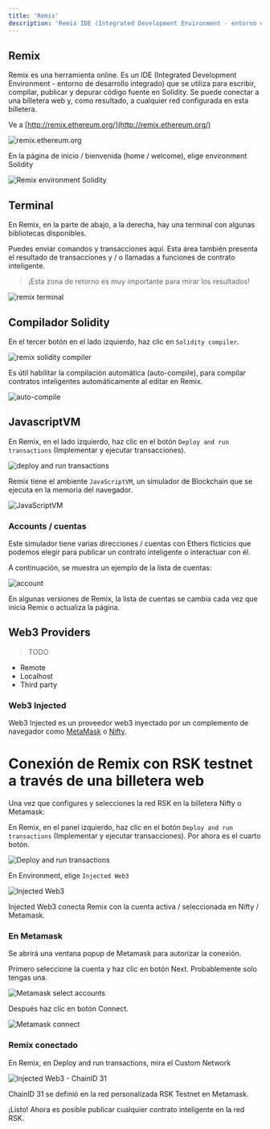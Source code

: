 ---
title: 'Remix'
description: 'Remix IDE (Integrated Development Environment - entorno de desarrollo integrado)'
---

## Remix

Remix es una herramienta online. Es un IDE (Integrated Development Environment - entorno de desarrollo integrado) que se utiliza para escribir, compilar, publicar y depurar código fuente en Solidity. Se puede conectar a una billetera web y, como resultado, a cualquier red configurada en esta billetera.

Ve a
[http://remix.ethereum.org/](http://remix.ethereum.org/)

![remix.ethereum.org](/img/courses/dev/02/remix/image-01.png)

En la página de inicio / bienvenida (home / welcome), elige environment Solidity

![Remix environment Solidity](/img/courses/dev/02/remix/image-02.png)

## Terminal

En Remix, en la parte de abajo, a la derecha, hay una terminal con algunas bibliotecas disponibles.

Puedes enviar comandos y transacciones aquí. 
Esta área también presenta el resultado de transacciones y / o llamadas a funciones de contrato inteligente.

> ¡Esta zona de retorno es muy importante para mirar los resultados!

![remix terminal](/img/courses/dev/02/remix/image-03.png)

## Compilador Solidity

En el tercer botón en el lado izquierdo, haz clic en `Solidity compiler`.

![remix solidity compiler](/img/courses/dev/02/remix/image-04.png)

Es útil habilitar la compilación automática (auto-compile), para compilar contratos inteligentes automáticamente al editar en Remix.

![auto-compile](/img/courses/dev/02/remix/image-05.png)

## JavascriptVM

En Remix, en el lado izquierdo, haz clic en el botón `Deploy and run transactions` (Implementar y ejecutar transacciones).

![deploy and run transactions](/img/courses/dev/02/remix/image-10.png)

Remix tiene el ambiente `JavaScriptVM`, 
un simulador de Blockchain que se ejecuta en la memoria del navegador.

![JavaScriptVM](/img/courses/dev/02/remix/image-11.png)

### Accounts / cuentas

Este simulador tiene varias direcciones / cuentas con Ethers ficticios que podemos elegir para publicar un contrato inteligente o interactuar con él.

A continuación, se muestra un ejemplo de la lista de cuentas:

![account](/img/courses/dev/02/remix/image-12.png)

En algunas versiones de Remix, 
la lista de cuentas se cambia cada vez que inicia Remix o actualiza la página.

## Web3 Providers

> TODO

- Remote
- Localhost
- Third party

### Web3 Injected

Web3 Injected es un proveedor web3 inyectado por un complemento de navegador como 
[MetaMask](https://metamask.io/) o [Nifty](https://www.poa.network/for-users/nifty-wallet).

# Conexión de Remix con RSK testnet a través de una billetera web

Una vez que configures y selecciones la red RSK en la billetera Nifty o Metamask:

En Remix, en el panel izquierdo, haz clic en el botón `Deploy and run transactions` (Implementar y ejecutar transacciones). 
Por ahora es el cuarto botón.

![Deploy and run transactions](/img/courses/dev/02/remix/image-13.png)

En Environment, elige `Injected Web3`

![Injected Web3](/img/courses/dev/02/remix/image-14.png)

Injected Web3 conecta Remix con la cuenta activa / seleccionada en Nifty / Metamask.

### En Metamask

Se abrirá una ventana popup de Metamask para autorizar la conexión.

Primero seleccione la cuenta y haz clic en botón Next. Probablemente solo tengas una.

![Metamask select accounts](/img/courses/dev/02/remix/image-15.png)

Después haz clic en botón Connect.

![Metamask connect](/img/courses/dev/02/remix/image-16.png)

### Remix conectado

En Remix, en Deploy and run transactions, mira el Custom Network

![Injected Web3 - ChainID 31](/img/courses/dev/02/remix/image-17.png)

ChainID 31 se definió en la red personalizada RSK Testnet en Metamask.

¡Listo! Ahora es posible publicar cualquier contrato inteligente en la red RSK.
